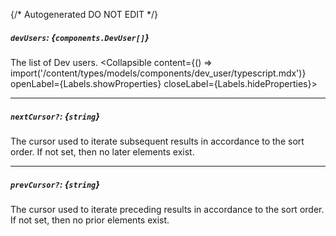 {/* Autogenerated DO NOT EDIT  */}

##### `devUsers`: *{`components.DevUser[]`}*
The list of Dev users.
<Collapsible content={() => import('/content/types/models/components/dev_user/typescript.mdx')} openLabel={Labels.showProperties} closeLabel={Labels.hideProperties}>
</Collapsible>

---
##### `nextCursor?`: *{`string`}*
The cursor used to iterate subsequent results in accordance to the
sort order. If not set, then no later elements exist.


---
##### `prevCursor?`: *{`string`}*
The cursor used to iterate preceding results in accordance to the
sort order. If not set, then no prior elements exist.



